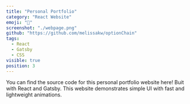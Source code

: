 ```yaml
---
title: "Personal Portfolio"
category: "React Website"
emoji: "📄"
screenshot: "./webpage.png"
github: "https://github.com/melissakw/optionChain"
tags:
  - React
  - Gatsby
  - CSS
visible: true
position: 3
---
```


You can find the source code for this personal portfolio website here! Buit with React and Gatsby. This website demonstrates simple UI with fast and lightweight animations.